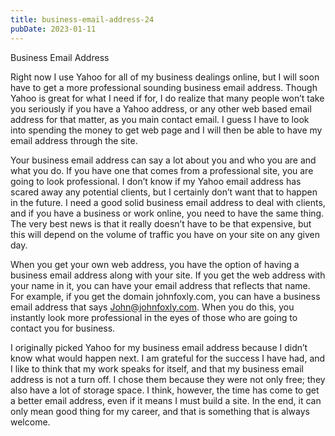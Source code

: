 ```yaml
---
title: business-email-address-24
pubDate: 2023-01-11
---
```


Business Email Address

Right now I use Yahoo for all of my business dealings online, but I will soon have to get a more professional sounding business email address. Though Yahoo is great for what I need if for, I do realize that many people won’t take you seriously if you have a Yahoo address, or any other web based email address for that matter, as you main contact email. I guess I have to look into spending the money to get web page and I will then be able to have my email address through the site.

Your business email address can say a lot about you and who you are and what you do. If you have one that comes from a professional site, you are going to look professional. I don’t know if my Yahoo email address has scared away any potential clients, but I certainly don’t want that to happen in the future. I need a good solid business email address to deal with clients, and if you have a business or work online, you need to have the same thing. The very best news is that it really doesn’t have to be that expensive, but this will depend on the volume of traffic you have on your site on any given day.

When you get your own web address, you have the option of having a business email address along with your site. If you get the web address with your name in it, you can have your email address that reflects that name. For example, if you get the domain johnfoxly.com, you can have a business email address that says John@johnfoxly.com. When you do this, you instantly look more professional in the eyes of those who are going to contact you for business.

I originally picked Yahoo for my business email address because I didn’t know what would happen next. I am grateful for the success I have had, and I like to think that my work speaks for itself, and that my business email address is not a turn off. I chose them because they were not only free; they also have a lot of storage space.  I think, however, the time has come to get a better email address, even if it means I must build a site. In the end, it can only mean good thing for my career, and that is something that is always welcome.